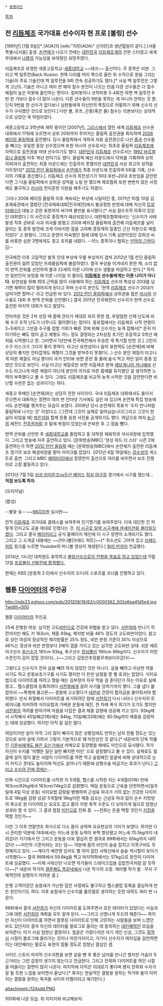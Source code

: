  * [[동명이인]]

[[목차]]

== 전 [[리듬체조]] 국가대표 선수이자 현 프로 [볼링] 선수 ==
[1991년] [1월 8일][* [AOA]의 [wiki:"지민(AOA)" 신지민]과 생년월일이 같다.] [서울특별시|서울] 출생. [[손연재]]가 나오기 전에는 [[대한민국]] [[리듬체조]]계의 간판 스타였고 세계 무대에서 [[나름]]의 가능성을 보여줬던 유망주였다.

리듬체조로 유명한 세종고등학교-[[세종대학교]] ~~테크~~ 출신이다. 주 종목은 리본. 그리고 백 일루전(Back Illusion. 한쪽 다리를 머리 쪽으로 올린 뒤 수직으로 원을 그리는 기술)이 주요 기술인데 백 일루전을 9회 연속 성공하기도 했다.[* 사실 백 일루전은 그렇게 고난도 기술은 아니고 여러 번 해야 점수 본전이 나오는 만큼 다른 선수들은 더 점수 배점이 높은 피봇에 올인하는 편이다. 링피봇이나 코작피봇 3-4회전 하면 백 일루전 9번 한 거보다 점수 더 많이 나온다. 다른 선수들이 9번을 못하는 게 아니라 안하는 것 뿐. 단지 9번을 한 선수가 없다보니 심판들에게 자신만의 특징으로 어필하기 위해 신수지 선수가 구사했던 것으로 보인다.] 다만 볼, 후프, 곤봉(혹은 줄) 점수는 리본보다는 상대적으로 낮았던 게 약점이었다.

세종고등학교 3학년에 재학 중이던 [2007년], [[그리스]]에서 열린 세계 [[리듬체조]] 선수권 대회에서 17위에 오르면서 상위 20위까지 주어지는 올림픽 출전권을 획득하여 [[2008 베이징 올림픽]]에 출전했다. 당시 올림픽에서 개최국 자동 출전권으로 나선 [[중국]] 선수들을 빼고는 유일한 동양 선수였으며 또한 아시아 선수로서는 최초로 올림픽 [[리듬체조]]에 자력으로 출전권을 따낸 선수이기도 했다. [[대한민국]] [[리듬체조]] 선수로서는 [[1992 바르셀로나 올림픽]] 이후 16년 만이기도 했다. 올림픽 예선 라운드에서 12위를 기록하여 상위 10위까지 출전하는 최종 라운드에는 진출하지 못했지만 [[대한민국]] 사상 최고의 성적을 거두었다[* [[2012 런던 올림픽]]에서 [[손연재]]가 최종 라운드에 진출하여 5위를 기록, 신수지의 기록을 경신했다.]. 리듬체조 선수의 최전성기가 10대 후반~20대 초반임을 감안한다면 그 다음 올림픽에서 상위권 성적을 노릴 만 했으며 체조협회 또한 변변치 않은 사정에도 불구하고 [[러시아]] 전지훈련 지원을 해주기도 하였다.

그러나 2008 베이징 올림픽 이후 계속되는 부상에 시달리던 중, 2011년 10월 10일 김포체육관에서 열렸던 [전국체육대회|전국체전]에서 불공정한 판정에 대해 자신의 [[트위터]]에다가 대놓고 강한 표현까지 써가며 불만을 표시했다.[* 사실 점수조작 의혹이 있었던 대회였다.] 이 사건으로 중징계가 예상되었으나, 대한체조협회에서는 '신수지가 사태 발생 직후 곧바로 사과 의사를 밝혔고 2008 베이징 올림픽에 출전해 리듬체조를 널리 알리는 등 종목 발전에 크게 이바지한 점을 고려해 경징계의 일종인 근신 처분으로 매듭지었다' 고 밝혔다. 그리고 운영이 미숙했던 점에 대해 당시 기록 심판이었던 강희선 씨를 비롯한 심판 3명에게도 경고 조치를 내렸다. --어느 종목이나 협회는 [[만악의 근원]]이다-- 

전국체전 이후 고질적인 발목 인대 부상에 무릎 부상까지 겹쳐 2012년 1월 런던 올림픽 출전권이 걸려 있었던 프레올림픽에 불참하였다. 결국 부상을 이겨내지 못한 채, 소리 없이 현역 은퇴를 선언하여 불과 22세의 이른 나이에 선수 생활을 마감하고 만다.[* 하지만 일반인이 보았을 때 이른 나이일 지 몰라도 '''[[리듬체조]] 선수들에게는 이른 나이가 아니다'''. 유연성을 위해 최대 근력을 많이 사용해야 하는 [[리듬체조]] 선수의 특성상 20대를 넘기면 체력이 많이 떨어지게 된다고 하며 신수지 본인도 '현역 [[리듬체조]] 선수가 20대가 넘어가면 할머니' 라고 언급한 바 있다. [[2012 런던 올림픽]]에서 상위권을 휩쓴 [[러시아]] 선수들도 대회 후 현역 은퇴를 선언했다.] 결국 2011년 전국체전이 신수지가 현역 선수로 출전한 마지막 대회가 되고 말았다.

안타까운 것은 2차 성징 때 몸매 관리가 제대로 되지 못한 점, 후덜덜한 신체 난도에 비해 수구 조작 난도가 너무나도 떨어졌다는 점이다. 동유럽에서는 리듬체조 시작 연령이 3~5세이고 그만큼 수구를 접할 기회가 빠른 것에 비해 신수지는 늦게 접해서[* 흔히 이야기하는 뼈도 많이 굳고 체형도 어느 정도 결정되는 2차성징 초기인 초등학교 5학년 때 처음 시작했다고 한. 그러면서 1년만에 전국체전에서 우승한 게 특기할 만한 것.] 그런지 수구 리스크가 그다지 좋지 못하다. 타고난 유연성이나 음악 표현력도 [손연재]에 비해 상당히 좋지만 안타깝게도 체형이 그것을 받쳐주지 못했다(...) 선수 본인 체질이 타고나게 마른 체질도 아닐 뿐더러 과거 인터뷰 보면 훈련 중 몰래 음식 먹고 하던 일이 종종 있었던 것으로 보인다. 사실 타고난 체질로만 보면 리듬체조 본좌 [[에브게니아 카나예바]] 선수도 타고나게 마른 체질이 아닌데 본인의 의지로 마른 몸매를 유지했던 걸 생각하면 노력이 부족했다고 볼 수 있다. 그래도 리듬체조를 비교적 늦게 시작한 것을 감안한다면 비난할 수만은 없는 성과이기는 하다.

세종고 후배인 [손연재]와는 상당히 친한 사이이다. 국내 리듬체조 대회에서도 둘이서 웃으면서 대화하는 장면이 여러 번 인터넷 기사에도 실린 바 있으며 손연재 특집 방송에서도 손연재를 챙겨주는 모습이 보였다. 2008년 당시 손연재의 목표가 '수지 언니처럼 올림픽에 나가는 것' 이었다고. [그런데 그것이 실제로 일어났습니다|그리고 그것이 현실이 되었을 때] [[박은지]]와 함께 장풍 응원 사진을 공개하기도 했다. 여담으로 여자 [[농구]]의 레전드 [[전주원]]처럼 코 밑에 복점이 있었는데 은퇴한 후 그 점을 뺐다.

현역 은퇴를 선언한 후 [[세종대학교]]를 졸업하고 동 대학원 체육학과 석사과정에 입학했다. 그리고 방송에 자주 출연하고 있다. [문화방송|MBC] '댄싱 위드 더 스타' 시즌 2에 출연하는가 하면 [[2012 런던 올림픽]] 때는 [문화방송|MBC]에서 손연재가 출전한 리듬체조 경기의 보조 해설위원을 맡아 마이크를 잡았다. 2012년 8월 19일에는 [[감수성]]의 게스트로 출연. 그리고 MBC [[해피타임!]]에서 장영란이 출산으로 자리를 비우면서 보조 진행자로 고정 활동하고 있다.

2013년 7월 5일 [[삼성 라이온즈]]vs[[두산 베어스]] [[잠실 야구장]] 경기에서 시구를 했는데... '''직접 보도록 하자'''.

{{{#!html
<iframe width="560" height="315" src="//www.youtube.com/embed/hvVn6Ithrws" frameborder="0" allowfullscreen></iframe>
}}}

(오리지널)

{{{#!html
<iframe width="560" height="315" src="//www.youtube.com/embed/UoZtBwgnsNg" frameborder="0" allowfullscreen></iframe>
}}}

(합성)

--불꽃 슛--
~~[[98갑자원]] 실사판~~ 

전직 [[리듬체조]] 국가대표 클래스를 보여주며 진기명기를 보여주었다. 더욱 대단한 건 저렇게 던지고도 공을 제대로 던졌다는 것. [http://sports.news.naver.com/photocenter/photo.nhn?albumId=15408&photoId=710685&category=etc 이 시구로 일약 시구계에 센세이션을 불러일으켰다]. 그리고 결국 [[메이저리그]] 공식 홈페이지 메인에 이 시구 장면이 소개되기도 했다. 그리고 그 소개글 내용에는 ~~[머니볼|브래드 피트]~~[* 취소선도 그어져 있고 [[브래드 피트]] 링크를 누르면 Youtube의 머니볼 영상이 재생된다.] [[빌리 빈]]까지 언급했다.

2014년, 다니던 대학원도 휴학하고 [http://www.hani.co.kr/arti/sports/sports_general/650820.html 볼링선수으로의 전향을 목표로 하고 있었는데] 11월 12일 [http://sports.news.naver.com/sports/index.nhn?category=sports_general&ctg=news&mod=read&office_id=003&article_id=0006172755 프로볼러 선발전에 합격했다.]

현재는 KBS [운동화 2.0]에서 신수지의 오!나의 스포츠를 코너를 진행하고 있다.

== 웹툰 [[다이어터]]의 주인공 ==
http://pds23.egloos.com/pds/201208/18/62/c0000362_502e6ea41d5e4.jpg?width=500

웹툰 [[다이어터]]의 주인공.

25세 은행원 여성. 심각한 고도[[비만]]으로 건강에 위협을 받고 있다. [[서찬희]]와 만나기 직전까지만 해도 키 163cm, 체중 93kg, 체지방 비율 46% 정도의 고도비만이었다. 참고로 성인 여성의 정상적인 체지방률은 25% 정도, 비만 판정 기준이 30% 이상므로 46%는 정상과 비만 판정보다 2배의 갭을 가지고 있는 심각한 고도비만 상태. 쉬운 예로 야구선수 [[추신수]]가 181cm 93kg, 축구선수 [[정성룡(축구선수)|정성룡]]이 190cm 86kg이다. 신수지가 어떤 수준인지 감이 잡힐 것이다(...)~~그리고 김정은추정몸무게보다무겁다!~~

그렇다고 신수지가 전혀 살을 빼려 하지 않았던 것은 아니다. 살을 빼려고 이상한 약을 사기도 하고 운동보조기구를 사기도 했지만 다 돈만 날렸을 뿐 별 효과는 없었다. 식이요법으로 다이어트를 하려고 했을 때는 김부장이 자꾸 먹을 걸 준다던가 하는 이유로 실패했고... 헬스클럽에 등록하려다 [[서찬희]]에게 걸려 사기를 당하기까지 했다. 그를 냅다 붙잡아서 ~~폭행에 물고문~~ 경찰에 고소했다가 [[네온비]] 관장이 합의금을 물어줘서야 합의했다. 만사 좌절해서 다이어트를 포기하려던 참에 [[서찬희]]가 다시 나타나 신수지의 트레이너를 자처하여 식이요법과 가벼운 운동에 매진, 한 차례 폭식 위기가 오기도 했지만 [[서찬희]]의 격려를 받아가며 마음을 다잡은 결과 체중 감량에 성공해 가고 있다. 92kg에서 시작해서 45일째(21화)에는 84kg, 70일째(33화)에는 80.5kg까지 체중을 감량하는 데에 성공했다. 하지만 아직 갈 길은 멀다.
 
여담이지만 살이 아직 그리 많이 빠지지 않은 상황임에도 반하는 남자 한둘 정도는 있는 것으로 보아 살에 가려서 그렇지 기본적으로 꽤 미인상인 것 같다.[* 네온비의 단독 작품인 [[기춘씨에게도 봄은 오는가]]에서 카메오로 등장했을 때에도 미인으로 묘사됐다. 작가 자신이 수지를 '어쨌든 일단 살만 빠지면 미인' 으로 설정했다고 볼 수 있다. 실제로도 얼굴에 살이 많이 붙은 사람이 다이어트를 하면 작고 슬림해진 얼굴에 비해 상대적으로 눈이 커지고 콧대도 높아지며 턱선도 살아나기 때문에 성형수술 버금가는 효과가 난다.] [http://blog.naver.com/ohdzang/127275540 그리고 수지의 진짜 정체는]...

만화 시간으로 다이어트를 시작한 지 5개월, 헬스를 시작한 지는 4개월(51화) 만에 163cm/92kg에서 163cm/74kg으로 감량했다. 매일 운동으로 근육을 단련하면서(일주일에 4일 이상 운동) 식이요법 감량을 병행하여 근섬유 파괴가 거의 없는 건강한 다이어트로 18kg을 감량 성공! 5개월에 18kg이란 체중 감소는 근섬유 파괴 없이 순수 지방양의 축소로 된 다이어트는 요요도 없고 몸의 지방 축적 수준도 더 낮아지게 됨으로 엄청난 성과라 할 수 있다. 그 결과 점점 [[미인]]으로 진화 중. ~~찬희는 돈을 택할 것인가 [[키잡]]을 택할 것인가~~

다만 그 이후 연말연초 회식으로 다소 몸이 상하며 요요현상의 기미가 보였다. 하지만 다시 관리한 덕분에 74화에서는 어느새 운동 능력이 부쩍 향상됐고 어느새 70.5kg까지 내려갔다! 거기에서 안 그치고 운동을 더욱 열심히 한 결과로 89화에서는 65kg까지 내려갔다! ~~미인의 기준이라는 코는 덤~~ 덕분에 몸의 라인이 슬슬 잡히고 이목구비도 뚜렷해지고 있다. ~~게다가 예전엔 있어도 별 의미 없던 샤워신에서 슬슬 섹시함이 보이기 시작했다~~ 결국 99화에서 59.8kg을 찍고 마지막화에서는 57kg으로 완전히 다이어트에 성공했다. ~~이제 샤워신만 나오면 작가들이 스테이크집을 김밥천국처럼 갈 듯하다~~[* 네온비 작가의 [[결혼해도 똑같네]]에서 나온 작가의 소망. 캐러맬 작가 왈 : 무지 구체적인데 실행하기 어려운 꿈.]

은행 고객이었던 송참새가 가난한 집안 사정에도 불구하고 헬스클럽 등록을 결심하게 만든 원인이기도 하다. 이후 송참새가 신수지를 롤모델로 생각하는 듯한 대목도 여러 번 나온다.

98화에서 결국 [[서찬희]]가 자신의 다이어트를 도와주면서 모은 데이터가 있었다는 사실과 그에 대한 [[서찬희]]의 계획을 모두 알게 된다. ~~그리고 신명나게 두드려 패준다~~ 하지만 자신이 다이어트를 하면서 잘못된 다이어트로 인해 고민하는 사람들을 보며 느꼈던 바도 있던지라 결국 자신의 데이터를 블로그로 올리는 데 동의하는 [[대인배]]적인 모습을 보여준다. 이거 사실 엄청난 결정이다. 얼굴은 가렸다지만 자기 개인 신상, 그것도 [[흑역사]] 시절이 블로그에 올라가는 것이나 마찬가지이고, 거기다 신수지가 여자임을 감안하면 이는 대인배라는 말로도 표현이 힘들 정도로 엄청난 결심인 셈.

사이드 스토리 마지막 신수지편을 보면 살을 뺀 후 좋은 남자를 만나긴 했지만 가슴이 두근거리는 그런 감정이 생기지 않는다고 언급한다. 그리고 찬희와 다이어트를 하던 시절을 떠올리는 장면이 많이 나온다. 마지막에 아직은 이대로가 좋다며 왠지 찬희와 수지가 잘 될 듯한 느낌을 보이면서 끝났다.[* 혹자는 현실적인 결말을 원하는 작가와 둘이 이어지는 결말을 원하는 독자들 사이의 타협이라고 얘기한다.]

attachment:/124sdd.PNG

100화에 나온 모습. 위 이미지와 비교해보자.
